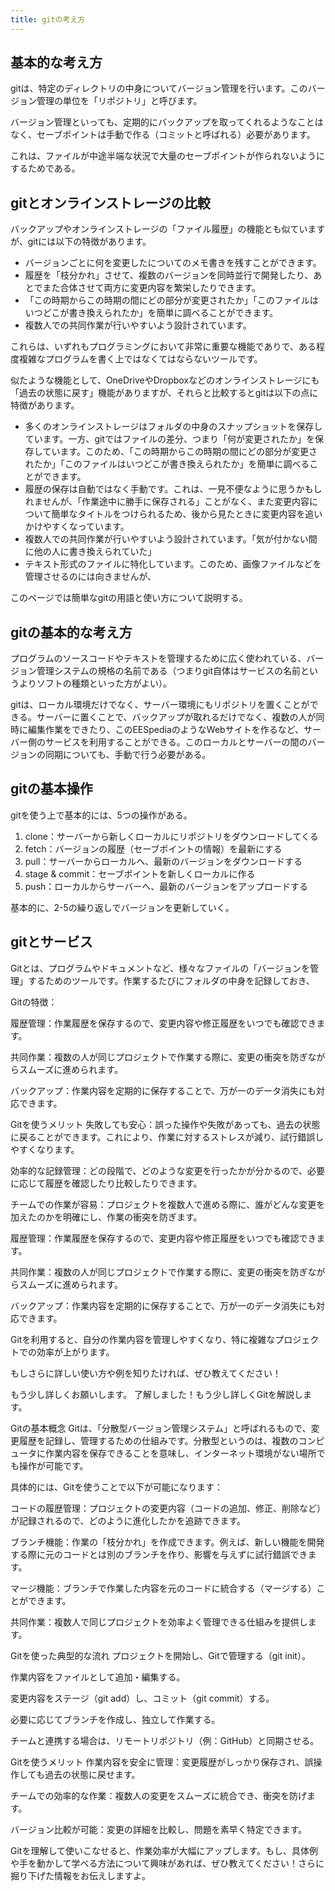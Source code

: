 ```yaml
---
title: gitの考え方
---
```


## 基本的な考え方
gitは、特定のディレクトリの中身についてバージョン管理を行います。このバージョン管理の単位を「リポジトリ」と呼びます。

バージョン管理といっても、定期的にバックアップを取ってくれるようなことはなく、セーブポイントは手動で作る（コミットと呼ばれる）必要があります。

:::{.callout-note}
これは、ファイルが中途半端な状況で大量のセーブポイントが作られないようにするためである。
:::

## gitとオンラインストレージの比較
バックアップやオンラインストレージの「ファイル履歴」の機能とも似ていますが、gitには以下の特徴があります。

- バージョンごとに何を変更したについてのメモ書きを残すことができます。
- 履歴を「枝分かれ」させて、複数のバージョンを同時並行で開発したり、あとでまた合体させて両方に変更内容を繁栄したりできます。
- 「この時期からこの時期の間にどの部分が変更されたか」「このファイルはいつどこが書き換えられたか」を簡単に調べることができます。
- 複数人での共同作業が行いやすいよう設計されています。

これらは、いずれもプログラミングにおいて非常に重要な機能でありで、ある程度複雑なプログラムを書く上ではなくてはならないツールです。


似たような機能として、OneDriveやDropboxなどのオンラインストレージにも「過去の状態に戻す」機能がありますが、それらと比較するとgitは以下の点に特徴があります。

- 多くのオンラインストレージはフォルダの中身のスナップショットを保存しています。一方、gitではファイルの差分、つまり「何が変更されたか」を保存しています。このため、「この時期からこの時期の間にどの部分が変更されたか」「このファイルはいつどこが書き換えられたか」を簡単に調べることができます。
- 履歴の保存は自動ではなく手動です。これは、一見不便なように思うかもしれませんが、「作業途中に勝手に保存される」ことがなく、また変更内容について簡単なタイトルをつけられるため、後から見たときに変更内容を追いかけやすくなっています。
- 複数人での共同作業が行いやすいよう設計されています。「気が付かない間に他の人に書き換えられていた」
- テキスト形式のファイルに特化しています。このため、画像ファイルなどを管理させるのには向きませんが、

このページでは簡単なgitの用語と使い方について説明する。

## gitの基本的な考え方
プログラムのソースコードやテキストを管理するために広く使われている、バージョン管理システムの規格の名前である（つまりgit自体はサービスの名前というよりソフトの種類といった方がよい）。


gitは、ローカル環境だけでなく、サーバー環境にもリポジトリを置くことができる。サーバーに置くことで、バックアップが取れるだけでなく、複数の人が同時に編集作業をできたり、このEESpediaのようなWebサイトを作るなど、サーバー側のサービスを利用することができる。このローカルとサーバーの間のバージョンの同期についても、手動で行う必要がある。

## gitの基本操作
gitを使う上で基本的には、5つの操作がある。

1. clone：サーバーから新しくローカルにリポジトリをダウンロードしてくる
1. fetch：バージョンの履歴（セーブポイントの情報）を最新にする
1. pull：サーバーからローカルへ、最新のバージョンをダウンロードする
1. stage & commit：セーブポイントを新しくローカルに作る
1. push：ローカルからサーバーへ、最新のバージョンをアップロードする

基本的に、2-5の繰り返しでバージョンを更新していく。

## gitとサービス
Gitとは、プログラムやドキュメントなど、様々なファイルの「バージョンを管理」するためのツールです。作業するたびにフォルダの中身を記録しておき、



Gitの特徴：

履歴管理：作業履歴を保存するので、変更内容や修正履歴をいつでも確認できます。

共同作業：複数の人が同じプロジェクトで作業する際に、変更の衝突を防ぎながらスムーズに進められます。

バックアップ：作業内容を定期的に保存することで、万が一のデータ消失にも対応できます。

Gitを使うメリット
失敗しても安心：誤った操作や失敗があっても、過去の状態に戻ることができます。これにより、作業に対するストレスが減り、試行錯誤しやすくなります。

効率的な記録管理：どの段階で、どのような変更を行ったかが分かるので、必要に応じて履歴を確認したり比較したりできます。

チームでの作業が容易：プロジェクトを複数人で進める際に、誰がどんな変更を加えたのかを明確にし、作業の衝突を防ぎます。


履歴管理：作業履歴を保存するので、変更内容や修正履歴をいつでも確認できます。

共同作業：複数の人が同じプロジェクトで作業する際に、変更の衝突を防ぎながらスムーズに進められます。

バックアップ：作業内容を定期的に保存することで、万が一のデータ消失にも対応できます。

Gitを利用すると、自分の作業内容を管理しやすくなり、特に複雑なプロジェクトでの効率が上がります。

もしさらに詳しい使い方や例を知りたければ、ぜひ教えてください！

もう少し詳しくお願いします。
了解しました！もう少し詳しくGitを解説します。

Gitの基本概念
Gitは、「分散型バージョン管理システム」と呼ばれるもので、変更履歴を記録し、管理するための仕組みです。分散型というのは、複数のコンピュータに作業内容を保存できることを意味し、インターネット環境がない場所でも操作が可能です。

具体的には、Gitを使うことで以下が可能になります：

コードの履歴管理：プロジェクトの変更内容（コードの追加、修正、削除など）が記録されるので、どのように進化したかを追跡できます。

ブランチ機能：作業の「枝分かれ」を作成できます。例えば、新しい機能を開発する際に元のコードとは別のブランチを作り、影響を与えずに試行錯誤できます。

マージ機能：ブランチで作業した内容を元のコードに統合する（マージする）ことができます。

共同作業：複数人で同じプロジェクトを効率よく管理できる仕組みを提供します。

Gitを使った典型的な流れ
プロジェクトを開始し、Gitで管理する（git init）。

作業内容をファイルとして追加・編集する。

変更内容をステージ（git add）し、コミット（git commit）する。

必要に応じてブランチを作成し、独立して作業する。

チームと連携する場合は、リモートリポジトリ（例：GitHub）と同期させる。

Gitを使うメリット
作業内容を安全に管理：変更履歴がしっかり保存され、誤操作しても過去の状態に戻せます。

チームでの効率的な作業：複数人の変更をスムーズに統合でき、衝突を防げます。

バージョン比較が可能：変更の詳細を比較し、問題を素早く特定できます。

Gitを理解して使いこなせると、作業効率が大幅にアップします。もし、具体例や手を動かして学べる方法について興味があれば、ぜひ教えてください！さらに掘り下げた情報をお伝えしますよ。